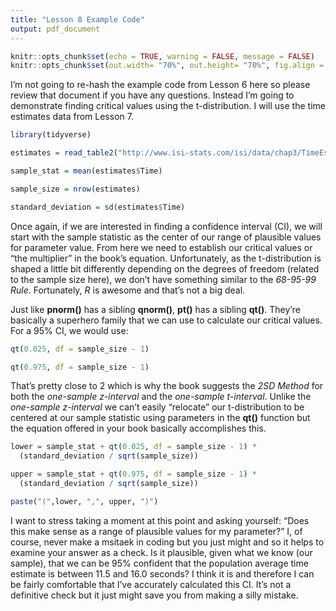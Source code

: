 ```yaml
---
title: "Lesson 8 Example Code"
output: pdf_document
---
```


```r
knitr::opts_chunk$set(echo = TRUE, warning = FALSE, message = FALSE)
knitr::opts_chunk$set(out.width= "70%", out.height= "70%", fig.align = "center")
```

I'm not going to re-hash the example code from Lesson 6 here so please review that document if you have any questions. Instead I'm going to demonstrate finding critical values using the t-distribution. I will use the time estimates data from Lesson 7.

```r
library(tidyverse)

estimates = read_table2("http://www.isi-stats.com/isi/data/chap3/TimeEstimate.txt")

sample_stat = mean(estimates$Time)

sample_size = nrow(estimates)

standard_deviation = sd(estimates$Time)
```
Once again, if we are interested in finding a confidence interval (CI), we will start with the sample statistic as the center of our range of plausible values for parameter value. From here we need to establish our critical values or "the multiplier" in the book's equation. Unfortunately, as the t-distribution is shaped a little bit differently depending on the degrees of freedom (related to the sample size here), we don't have something similar to the *68-95-99 Rule*. Fortunately, *R* is awesome and that's not a big deal.

Just like **pnorm()** has a sibling **qnorm()**, **pt()** has a sibling **qt()**. They're basically a superhero family that we can use to calculate our critical values. For a 95% CI, we would use:

```r
qt(0.025, df = sample_size - 1)

qt(0.975, df = sample_size - 1)
```
That's pretty close to 2 which is why the book suggests the *2SD Method* for both the *one-sample z-interval* and the *one-sample t-interval*. Unlike the *one-sample z-interval* we can't easily "relocate" our t-distribution to be centered at our sample statistic using parameters in the **qt()** function but the equation offered in your book basically accomplishes this.

```r
lower = sample_stat + qt(0.025, df = sample_size - 1) * 
  (standard_deviation / sqrt(sample_size))

upper = sample_stat + qt(0.975, df = sample_size - 1) * 
  (standard_deviation / sqrt(sample_size))

paste("(",lower, ",", upper, ")")
```
I want to stress taking a moment at this point and asking yourself: "Does this make sense as a range of plausible values for my parameter?" I, of course, never make a msitaek in coding but you just might and so it helps to examine your answer as a check. Is it plausible, given what we know (our sample), that we can be 95% confident that the population average time estimate is between 11.5 and 16.0 seconds? I think it is and therefore I can be fairly comfortable that I've accurately calculated this CI. It's not a definitive check but it just might save you from making a silly mistake.